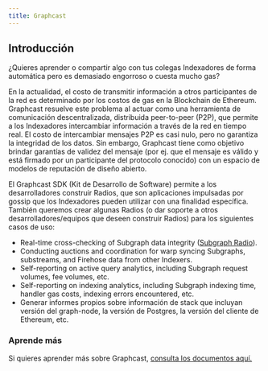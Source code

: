 ```yaml
---
title: Graphcast
---
```


## Introducción

¿Quieres aprender o compartir algo con tus colegas Indexadores de forma automática pero es demasiado engorroso o cuesta mucho gas?

En la actualidad, el costo de transmitir información a otros participantes de la red es determinado por los costos de gas en la Blockchain de Ethereum. Graphcast resuelve este problema al actuar como una herramienta de comunicación descentralizada, distribuida peer-to-peer (P2P), que permite a los Indexadores intercambiar información a través de la red en tiempo real. El costo de intercambiar mensajes P2P es casi nulo, pero no garantiza la integridad de los datos. Sin embargo, Graphcast tiene como objetivo brindar garantías de validez del mensaje (por ej. que el mensaje es válido y está firmado por un participante del protocolo conocido) con un espacio de modelos de reputación de diseño abierto.

El Graphcast SDK (Kit de Desarrollo de Software) permite a los desarrolladores construir Radios, que son aplicaciones impulsadas por gossip que los Indexadores pueden utilizar con una finalidad específica. También queremos crear algunas Radios (o dar soporte a otros desarrolladores/equipos que deseen construir Radios) para los siguientes casos de uso:

- Real-time cross-checking of Subgraph data integrity ([Subgraph Radio](https://docs.graphops.xyz/graphcast/radios/subgraph-radio/intro)).
- Conducting auctions and coordination for warp syncing Subgraphs, substreams, and Firehose data from other Indexers.
- Self-reporting on active query analytics, including Subgraph request volumes, fee volumes, etc.
- Self-reporting on indexing analytics, including Subgraph indexing time, handler gas costs, indexing errors encountered, etc.
- Generar informes propios sobre información de stack que incluyan versión del graph-node, la versión de Postgres, la versión del cliente de Ethereum, etc.

### Aprende más

Si quieres aprender más sobre Graphcast, [consulta los documentos aquí.](https://docs.graphops.xyz/graphcast/intro)
